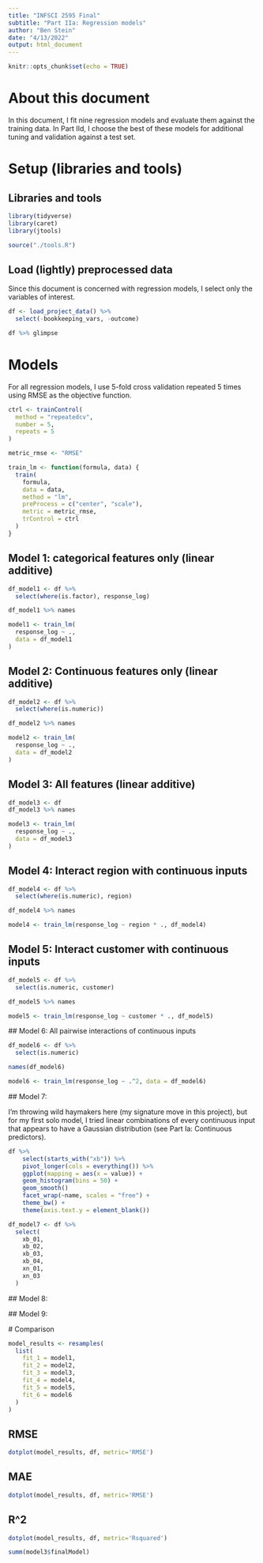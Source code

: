 ```yaml
---
title: "INFSCI 2595 Final"
subtitle: "Part IIa: Regression models"
author: "Ben Stein"
date: "4/13/2022"
output: html_document
---
```


```r
knitr::opts_chunk$set(echo = TRUE)
```

# About this document

In this document, I fit nine regression models and evaluate them against the training data. In Part IId, I choose the best of these models for additional tuning and validation against a test set.

# Setup (libraries and tools)

## Libraries and tools

```r
library(tidyverse)
library(caret)
library(jtools)

source("./tools.R")
```

## Load (lightly) preprocessed data

Since this document is concerned with regression models, I select only the variables of interest.

```r
df <- load_project_data() %>%
  select(-bookkeeping_vars, -outcome)

df %>% glimpse
```

# Models

For all regression models, I use 5-fold cross validation repeated 5 times using RMSE as the objective function.

```r
ctrl <- trainControl(
  method = "repeatedcv",
  number = 5,
  repeats = 5
)

metric_rmse <- "RMSE"

train_lm <- function(formula, data) {
  train(
    formula,
    data = data,
    method = "lm",
    preProcess = c("center", "scale"),
    metric = metric_rmse,
    trControl = ctrl
  )
}
```

## Model 1: categorical features only (linear additive)

```r
df_model1 <- df %>%
  select(where(is.factor), response_log)

df_model1 %>% names
```

```r
model1 <- train_lm(
  response_log ~ .,
  data = df_model1
)
```

## Model 2: Continuous features only (linear additive)

```r
df_model2 <- df %>%
  select(where(is.numeric))

df_model2 %>% names
```


```r
model2 <- train_lm(
  response_log ~ .,
  data = df_model2
)
```

## Model 3: All features (linear additive)

```r
df_model3 <- df
df_model3 %>% names
```

```r
model3 <- train_lm(
  response_log ~ .,
  data = df_model3
)
```

## Model 4: Interact region with continuous inputs

```r
df_model4 <- df %>%
  select(where(is.numeric), region)

df_model4 %>% names
```
 
```r
model4 <- train_lm(response_log ~ region * ., df_model4)
```

## Model 5: Interact customer with continuous inputs

```r
df_model5 <- df %>%
  select(is.numeric, customer)

df_model5 %>% names
```

```r
model5 <- train_lm(response_log ~ customer * ., df_model5)
```
 
 ## Model 6: All pairwise interactions of continuous inputs
 
```r
df_model6 <- df %>%
  select(is.numeric)

names(df_model6)
```
 
```r
model6 <- train_lm(response_log ~ .^2, data = df_model6)
```
 
 ## Model 7: 
 
 I'm throwing wild haymakers here (my signature move in this project), but for my first solo model, I tried linear combinations of every continuous input that appears to have a Gaussian distribution (see Part Ia: Continuous predictors).
 
 
```r
df %>%
    select(starts_with("xb")) %>%
    pivot_longer(cols = everything()) %>%
    ggplot(mapping = aes(x = value)) +
    geom_histogram(bins = 50) +
    geom_smooth()
    facet_wrap(~name, scales = "free") + 
    theme_bw() +
    theme(axis.text.y = element_blank())
```

```r
df_model7 <- df %>%
  select(
    xb_01,
    xb_02,
    xb_03,
    xb_04,
    xn_01,
    xn_03
  )
```
 
 
 ## Model 8:
 
 ## Model 9:
 
 # Comparison
 
```r
model_results <- resamples(
  list(
    fit_1 = model1,
    fit_2 = model2,
    fit_3 = model3,
    fit_4 = model4,
    fit_5 = model5,
    fit_6 = model6
  )
)
```

## RMSE

```r
dotplot(model_results, df, metric='RMSE')
```

## MAE

```r
dotplot(model_results, df, metric='RMSE')
```

## R^2

```r
dotplot(model_results, df, metric='Rsquared')
```

```r
summ(model3$finalModel)
```
 
 